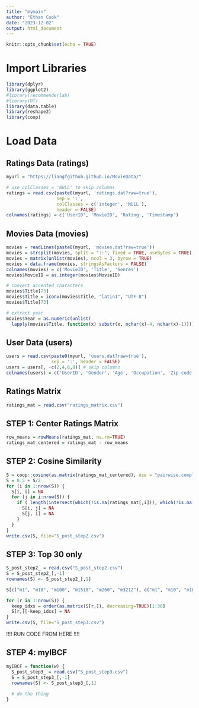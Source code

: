 ```yaml
---
title: "mymain"
author: "Ethan Cook"
date: "2023-12-02"
output: html_document
---
```


```r
knitr::opts_chunk$set(echo = TRUE)
```

# Import Libraries
```r
library(dplyr)
library(ggplot2)
#library(recommenderlab)
#library(DT)
library(data.table)
library(reshape2)
library(coop)
```


# Load Data
## Ratings Data (ratings)
```r
myurl = "https://liangfgithub.github.io/MovieData/"

# use colClasses = 'NULL' to skip columns
ratings = read.csv(paste0(myurl, 'ratings.dat?raw=true'), 
                   sep = ':',
                   colClasses = c('integer', 'NULL'), 
                   header = FALSE)
colnames(ratings) = c('UserID', 'MovieID', 'Rating', 'Timestamp')
```

## Movies Data (movies)
```r
movies = readLines(paste0(myurl, 'movies.dat?raw=true'))
movies = strsplit(movies, split = "::", fixed = TRUE, useBytes = TRUE)
movies = matrix(unlist(movies), ncol = 3, byrow = TRUE)
movies = data.frame(movies, stringsAsFactors = FALSE)
colnames(movies) = c('MovieID', 'Title', 'Genres')
movies$MovieID = as.integer(movies$MovieID)

# convert accented characters
movies$Title[73]
movies$Title = iconv(movies$Title, "latin1", "UTF-8")
movies$Title[73]

# extract year
movies$Year = as.numeric(unlist(
  lapply(movies$Title, function(x) substr(x, nchar(x)-4, nchar(x)-1))))
```

## User Data (users)
```r
users = read.csv(paste0(myurl, 'users.dat?raw=true'),
                 sep = ':', header = FALSE)
users = users[, -c(2,4,6,8)] # skip columns
colnames(users) = c('UserID', 'Gender', 'Age', 'Occupation', 'Zip-code')
```

## Ratings Matrix
```r
ratings_mat = read.csv("ratings_matrix.csv")
```

## STEP 1: Center Ratings Matrix 
```r
row_means = rowMeans(ratings_mat, na.rm=TRUE)
ratings_mat_centered = ratings_mat - row_means
```
## STEP 2: Cosine Similarity
```r
S = coop::cosine(as.matrix(ratings_mat_centered), use = "pairwise.complete.obs")
S = 0.5 + S/2
for (i in 1:nrow(S)) {
  S[i, i] = NA
  for (j in i:nrow(S)) {
    if ( length(intersect(which(!is.na(ratings_mat[,i])), which(!is.na(ratings_mat[,j])))) <= 2) {
      S[i, j] = NA
      S[j, i] = NA
    }
  }
}
write.csv(S, file="S_post_step2.csv")
```

## STEP 3: Top 30 only
```r
S_post_step2_ = read.csv("S_post_step2.csv")
S = S_post_step2_[,-1]
rownames(S) <- S_post_step2_[,1]

S[c("m1", "m10", "m100", "m1510", "m260", "m3212"), c("m1", "m10", "m100", "m1510", "m260", "m3212")]

for (r in 1:nrow(S)) {
  keep_idxs = order(as.matrix(S[r,]), decreasing=TRUE)[1:30]
  S[r,][-keep_idxs] = NA
}
write.csv(S, file="S_post_step3.csv")
```

!!!!
RUN CODE FROM HERE
!!!!

## STEP 4: myIBCF

```r
myIBCF = function(w) {
  S_post_step3_ = read.csv("S_post_step3.csv")
  S = S_post_step3_[,-1]
  rownames(S) <- S_post_step3_[,1]
  
  # do the thing
}

```






